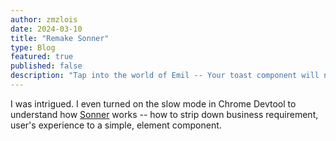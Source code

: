 ```yaml
---
author: zmzlois
date: 2024-03-10
title: "Remake Sonner"
type: Blog
featured: true
published: false
description: "Tap into the world of Emil -- Your toast component will never be the same again. "
---
```


I was intrigued. I even turned on the slow mode in Chrome Devtool to understand how [Sonner](https://sonner.emilkowal.ski/?ref=zmzlois) works -- how to strip down business requirement, user's experience to a simple, element component. 

